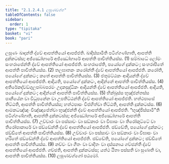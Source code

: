 ```yaml
---
title: "2.1.2.4.1 ලසුණවග්ග"
tableOfContents: false
sidebar:
  order: 1
type: "tipitaka"
basket: "vi"
book: "pari"
---
```



<DynamicBreadcrumb />

<Division number="231" book="pari">

<Paragraph number="877" book="pari">
ලසුණං ඛාදන්තී ද්වේ ආපත්තියෝ ආපජ්ජති. ඛාදිස්සාමීති පටිග්ගණ්හාති, ආපත්ති දුක්කටස්ස; අජ්ඣෝහාරේ අජ්ඣෝහාරේ ආපත්ති පාචිත්තියස්ස. (1)
</Paragraph>

<Paragraph number="878" book="pari">
සම්බාධේ ලෝමං සංහරාපේන්තී ද්වේ ආපත්තියෝ ආපජ්ජති. සංහරාපේති, පයෝගේ දුක්කටං; සංහරාපිතේ ආපත්ති පාචිත්තියස්ස. (2)
</Paragraph>

<Paragraph number="879" book="pari">
තලඝාතකං කරෝන්තී ද්වේ ආපත්තියෝ ආපජ්ජති. කරෝති, පයෝගේ දුක්කටං; කතේ ආපත්ති පාචිත්තියස්ස. (3)
</Paragraph>

<Paragraph number="880" book="pari">
ජතුමට්ඨකං ආදියන්තී ද්වේ ආපත්තියෝ ආපජ්ජති. ආදියති, පයෝගේ දුක්කටං, ආදින්නේ ආපත්ති පාචිත්තියස්ස. (4)
</Paragraph>

<Paragraph number="881" book="pari">
අතිරේකද්වඞ්ගුලපබ්බපරමං උදකසුද්ධිකං ආදියන්තී ද්වේ ආපත්තියෝ ආපජ්ජති. ආදියති, පයෝගේ දුක්කටං; ආදින්නේ ආපත්ති පාචිත්තියස්ස. (5)
</Paragraph>

<Paragraph number="882" book="pari">
භික්ඛුස්ස භුඤ්ජන්තස්ස පානීයේන වා විධූපනේන වා උපතිට්ඨන්තී ද්වේ ආපත්තියෝ ආපජ්ජති. හත්ථපාසේ තිට්ඨති, ආපත්ති පාචිත්තියස්ස; හත්ථපාසං විජහිත්වා තිට්ඨති, ආපත්ති දුක්කටස්ස. (6)
</Paragraph>

<Paragraph number="883" book="pari">
ආමකධඤ්ඤං විඤ්ඤාපේත්වා භුඤ්ජන්තී ද්වේ ආපත්තියෝ ආපජ්ජති. “භුඤ්ජිස්සාමී”ති පටිග්ගණ්හාති, ආපත්ති දුක්කටස්ස; අජ්ඣෝහාරේ අජ්ඣෝහාරේ ආපත්ති පාචිත්තියස්ස. (7)
</Paragraph>

<Paragraph number="884" book="pari">
උච්චාරං වා පස්සාවං වා සඞ්කාරං වා විඝාසං වා තිරෝකුට්ටේ වා තිරෝපාකාරේ වා ඡඩ්ඩේන්තී ද්වේ ආපත්තියෝ ආපජ්ජති. ඡඩ්ඩේති, පයෝගේ දුක්කටං; ඡඩ්ඩිතේ ආපත්ති පාචිත්තියස්ස. (8)
</Paragraph>

<Paragraph number="885" book="pari">
උච්චාරං වා පස්සාවං වා සඞ්කාරං වා විඝාසං වා හරිතේ ඡඩ්ඩේන්තී ද්වේ ආපත්තියෝ ආපජ්ජති. ඡඩ්ඩේති, පයෝගේ දුක්කටං; ඡඩ්ඩිතේ ආපත්ති පාචිත්තියස්ස. (9)
</Paragraph>

<Paragraph number="886" book="pari">
නච්චං වා ගීතං වා වාදිතං වා දස්සනාය ගච්ඡන්තී ද්වේ ආපත්තියෝ ආපජ්ජති. ගච්ඡති, ආපත්ති දුක්කටස්ස; යත්ථ ඨිතා පස්සති වා සුණාති වා, ආපත්ති පාචිත්තියස්ස. (10)

</Paragraph>
</Division>

<Paragraph number="887" type="center" book="pari">
ලසුණවග්ගෝ පඨමෝ.
</Paragraph>